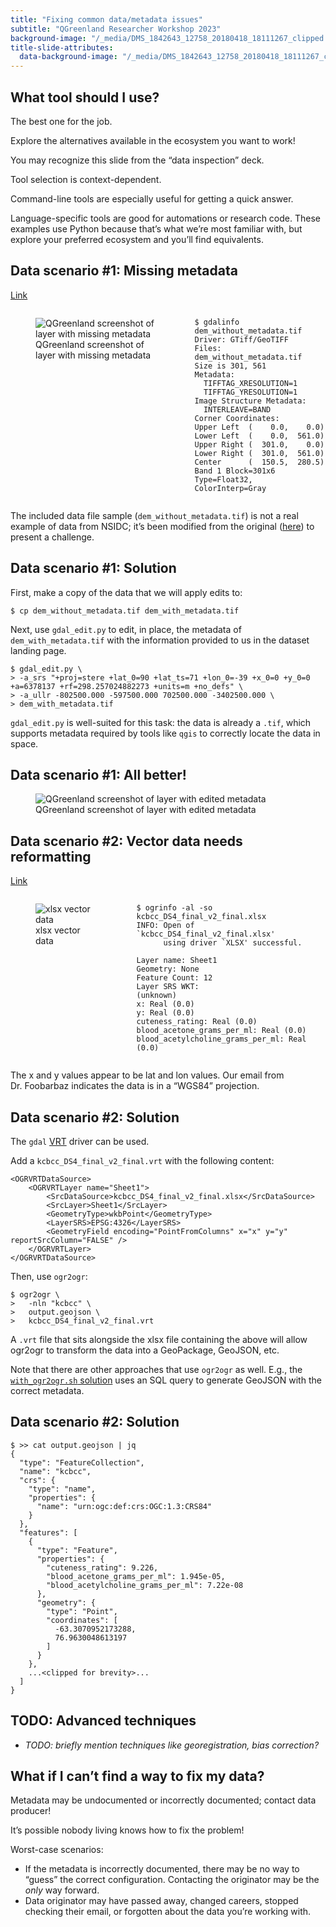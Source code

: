 ```yaml
---
title: "Fixing common data/metadata issues"
subtitle: "QGreenland Researcher Workshop 2023"
background-image: "/_media/DMS_1842643_12758_20180418_18111267_clipped.jpg"
title-slide-attributes:
  data-background-image: "/_media/DMS_1842643_12758_20180418_18111267_clipped.jpg"
---
```


## What tool should I use?

The best one for the job.

Explore the alternatives available in the ecosystem you want to work!

::: {.notes}
You may recognize this slide from the "data inspection" deck.

Tool selection is context-dependent.

Command-line tools are especially useful for getting a quick answer.

Language-specific tools are good for automations or research code. These
examples use Python because that's what we're most familiar with, but explore
your preferred ecosystem and you'll find equivalents.
:::


## Data scenario #1: Missing metadata

[Link](/content/exercises/data-scenarios/missing-metadata)

:::: {.columns}

::: {.column}
![QGreenland screenshot of layer with missing
metadata](/_media/qgreenland_missing_metadata.png)
:::

::: {.column}
```.text
$ gdalinfo dem_without_metadata.tif
Driver: GTiff/GeoTIFF
Files: dem_without_metadata.tif
Size is 301, 561
Metadata:
  TIFFTAG_XRESOLUTION=1
  TIFFTAG_YRESOLUTION=1
Image Structure Metadata:
  INTERLEAVE=BAND
Corner Coordinates:
Upper Left  (    0.0,    0.0)
Lower Left  (    0.0,  561.0)
Upper Right (  301.0,    0.0)
Lower Right (  301.0,  561.0)
Center      (  150.5,  280.5)
Band 1 Block=301x6 Type=Float32, ColorInterp=Gray
```
:::

::::

::: {.notes}
The included data file sample (`dem_without_metadata.tif`) is not a real example
of data from NSIDC; it's been modified from the original
([here](https://nsidc.org/data/nsidc-0092/versions/1)) to present a challenge.
:::


## Data scenario #1: Solution

First, make a copy of the data that we will apply edits to:
```.console
$ cp dem_without_metadata.tif dem_with_metadata.tif
```

Next, use `gdal_edit.py` to edit, in place, the metadata of
`dem_with_metadata.tif` with the information provided to us in the
dataset landing page.

```.console
$ gdal_edit.py \
> -a_srs "+proj=stere +lat_0=90 +lat_ts=71 +lon_0=-39 +x_0=0 +y_0=0 +a=6378137 +rf=298.257024882273 +units=m +no_defs" \
> -a_ullr -802500.000 -597500.000 702500.000 -3402500.000 \
> dem_with_metadata.tif
```

::: {.notes}
`gdal_edit.py` is well-suited for this task: the data is already a `.tif`, which
supports metadata required by tools like `qgis` to correctly locate the data in
space.
:::

## Data scenario #1: All better!

![QGreenland screenshot of layer with edited
metadata](/_media/qgreenland_edited_metadata.png)

## Data scenario #2: Vector data needs reformatting

[Link](/content/exercises/data-scenarios/vector-needs-reformatting)

:::: {.columns}

::: {.column}
![xlsx vector data](/_media/qgreenland_scenario1_table.png)
:::

::: {.column}
```.console
$ ogrinfo -al -so kcbcc_DS4_final_v2_final.xlsx
INFO: Open of `kcbcc_DS4_final_v2_final.xlsx'
      using driver `XLSX' successful.

Layer name: Sheet1
Geometry: None
Feature Count: 12
Layer SRS WKT:
(unknown)
x: Real (0.0)
y: Real (0.0)
cuteness_rating: Real (0.0)
blood_acetone_grams_per_ml: Real (0.0)
blood_acetylcholine_grams_per_ml: Real (0.0)
```
:::

::::

:::{.notes}
The x and y values appear to be lat and lon values. Our email from Dr. Foobarbaz
indicates the data is in a "WGS84" projection.
:::

## Data scenario #2: Solution

The `gdal` [VRT](https://gdal.org/drivers/vector/vrt.html) driver can be used.

Add a `kcbcc_DS4_final_v2_final.vrt` with the following content:

```.text
<OGRVRTDataSource>
    <OGRVRTLayer name="Sheet1">
        <SrcDataSource>kcbcc_DS4_final_v2_final.xlsx</SrcDataSource>
        <SrcLayer>Sheet1</SrcLayer>
        <GeometryType>wkbPoint</GeometryType>
        <LayerSRS>EPSG:4326</LayerSRS>
        <GeometryField encoding="PointFromColumns" x="x" y="y" reportSrcColumn="FALSE" />
    </OGRVRTLayer>
</OGRVRTDataSource>
```

Then, use `ogr2ogr`:

```.console
$ ogr2ogr \
>   -nln "kcbcc" \
>   output.geojson \
>   kcbcc_DS4_final_v2_final.vrt
```

:::{.notes}
A `.vrt` file that sits alongside the xlsx file containing the above will allow
ogr2ogr to transform the data into a GeoPackage, GeoJSON, etc.

Note that there are other approaches that use `ogr2ogr` as well. E.g., the
[`with_ogr2ogr.sh`
solution](/content/exercises/data-scenarios/vector-needs-reformatting/solution/with_ogr2ogr.sh)
uses an SQL query to generate GeoJSON with the correct metadata.
:::

## Data scenario #2: Solution

```
$ >> cat output.geojson | jq
{
  "type": "FeatureCollection",
  "name": "kcbcc",
  "crs": {
    "type": "name",
    "properties": {
      "name": "urn:ogc:def:crs:OGC:1.3:CRS84"
    }
  },
  "features": [
    {
      "type": "Feature",
      "properties": {
        "cuteness_rating": 9.226,
        "blood_acetone_grams_per_ml": 1.945e-05,
        "blood_acetylcholine_grams_per_ml": 7.22e-08
      },
      "geometry": {
        "type": "Point",
        "coordinates": [
          -63.3070952173288,
          76.9630048613197
        ]
      }
    },
    ...<clipped for brevity>...
  ]
}
```

## TODO: Advanced techniques

* _TODO: briefly mention techniques like georegistration, bias correction?_


## What if I can't find a way to fix my data?

Metadata may be undocumented or incorrectly documented; contact data producer!

::: {.callout-warning}
It's possible nobody living knows how to fix the problem!
:::

::: {.notes}
Worst-case scenarios:

* If the metadata is incorrectly documented, there may be no way to "guess" the correct
  configuration. Contacting the originator may be the _only_ way forward. 
* Data originator may have passed away, changed careers, stopped checking their
  email, or forgotten about the data you're working with.
:::
